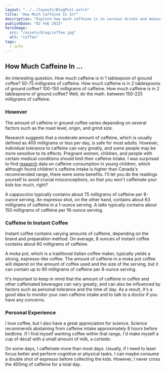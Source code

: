 ```yaml
---
layout: "../../layouts/BlogPost.astro"
title: "How Much Caffeine Is In?"
description: "Explore how much caffeine is in various drinks and measurements"
publishDate: "02 Feb 2023"
heroImage:
  src: "/assets/blog/coffee.jpg"
  alt: "coffee"
tags: 
  - info
---
```


## How Much Caffeine In ...

An interesting question. 
How much caffeine is in 1 tablespoon of ground coffee? 50-75 milligrams of caffeine.
How much caffeine is in 2 tablespoons of ground coffee? 100-150 milligrams of caffeine.
How much caffeine is in 2 tablespoons of ground coffee? Well, do the math. between 150-225 milligrams of caffeine.

### However

The amount of caffeine in ground coffee varies depending on several factors such as the roast level, origin, and grind size.

Research suggests that a moderate amount of caffeine, which is usually defined as 400 milligrams or less per day, is safe for most adults. However, individual tolerance to caffeine can vary greatly, and some people may be more sensitive to its effects. Pregnant women, children, and people with certain medical conditions should limit their caffeine intake. I was surprised to find [research](https://www.nationaljewish.org/NJH/media/pdf/Meltzer%20References/Warzac-(2011)-Caffeine-consumption-in-young-children.pdf) data on caffeine consumption in young children, which although found children's caffeine intake is higher than Canada's recommended range, there were some benefits. I'll let you do the readings yourself to avoid crucial misconceptions, so that you won't caffeinate your kids too much, right? 

A cappuccino typically contains about 75 milligrams of caffeine per 8-ounce serving. An espresso shot, on the other hand, contains about 63 milligrams of caffeine in a 1-ounce serving. A latte typically contains about 150 milligrams of caffeine per 16-ounce serving.

### Caffeine In Instant Coffee
Instant coffee contains varying amounts of caffeine, depending on the brand and preparation method. On average, 8 ounces of instant coffee contains about 60 milligrams of caffeine.

A moka pot, which is a traditional Italian coffee maker, typically yields a strong, espresso-like coffee. The amount of caffeine in a moka pot coffee will depend on the amount of coffee used and the size of the serving, but it can contain up to 90 milligrams of caffeine per 8-ounce serving.

It's important to keep in mind that the amount of caffeine in coffee and other caffeinated beverages can vary greatly, and can also be influenced by factors such as personal tolerance and the time of day. As a result, it's a good idea to monitor your own caffeine intake and to talk to a doctor if you have any concerns.


### Personal Experience
I love coffee, but I also have a great appreciation for science. Science recommends abstaining from caffeine intake approximately 8 hours before bedtime. If I find myself wanting coffee within that range, I'd make myself a cup of decaf with a small amount of milk, a *cortado*.

On some days, I caffeinate more than most days. Usually, if I need to laser focus better and perform cognitive or physical tasks. I can maybe consume a double shot of espresso before collecting the kids. However, I never cross the 400mg of caffeine for a total day.
